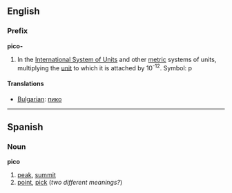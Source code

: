 ==English==
===Prefix===
'''pico-'''

#In the [[International System of Units]] and other [[metric]] systems of units, multiplying the [[unit]] to which it is attached by 10<sup>-12</sup>. Symbol: p

====Translations====

*[[Bulgarian]]: [[пико]]

----

==Spanish==
===Noun===
'''pico'''

# [[peak]], [[summit]]
# [[point]], [[pick]] (''two different meanings?'')